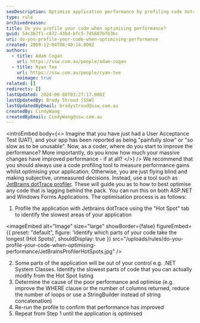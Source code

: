 ```yaml
---
seoDescription: Optimize application performance by profiling code hotspots with JetBrains dotTrace and iterating through optimization steps.
type: rule
archivedreason:
title: Do you profile your code when optimising performance?
guid: 54c3b7f1-c872-43bd-bfc5-7d5687bfb3bc
uri: do-you-profile-your-code-when-optimising-performance
created: 2009-12-04T08:40:14.000Z
authors:
  - title: Adam Cogan
    url: https://ssw.com.au/people/adam-cogan
  - title: Ryan Tee
    url: https://ssw.com.au/people/ryan-tee
    noimage: true
related: []
redirects: []
lastUpdated: 2024-06-08T03:27:17.000Z
lastUpdatedBy: Brady Stroud [SSW]
lastUpdatedByEmail: bradystroud@ssw.com.au
createdBy: CindyWang
createdByEmail: CindyWang@ssw.com.au
---
```


<introEmbed
  body={<>
Imagine that you have just had a User Acceptance Test (UAT), and your app has been reported as being "painfully slow" or "so slow as to be unusable". Now, as a coder, where do you start to improve the performance? More importantly, do you know how much your massive changes have improved performance - if at all?
  </>}
/>
We recommend that you should always use a code profiling tool to measure performance gains whilst optimising your application. Otherwise, you are just flying blind and making subjective, unmeasured decisions. Instead, use a tool such as [JetBrains dotTrace profiler](http://www.ssw.com.au/ssw/Redirect/JetbrainsNETProfiler.htm). These will guide you as to how to best optimise any code that is lagging behind the pack. You can run this on both ASP.NET and Windows Forms Applications. The optimisation process is as follows:

1. Profile the application with Jetbrains dotTrace using the "Hot Spot" tab to identify the slowest areas of your application


<imageEmbed
  alt="Image"
  size="large"
  showBorder={false}
  figureEmbed={{
    preset: "default",
    figure: 'Identify which parts of your code take the longest (Hot Spots)',
    shouldDisplay: true
  }}
  src="/uploads/rules/do-you-profile-your-code-when-optimising-performance/JetBrainsProfilerHotSpots.jpg"
/>

2. Some parts of the application will be out of your control e.g. .NET System Classes. Identify the slowest parts of code that you can actually modify from the Hot Spot listing
3. Determine the cause of the poor performance and optimise (e.g. improve the WHERE clause or the number of columns returned, reduce the number of loops or use a StringBuilder instead of string concatenation)
4. Re-run the profile to confirm that performance has improved
5. Repeat from Step 1 until the application is optimised
